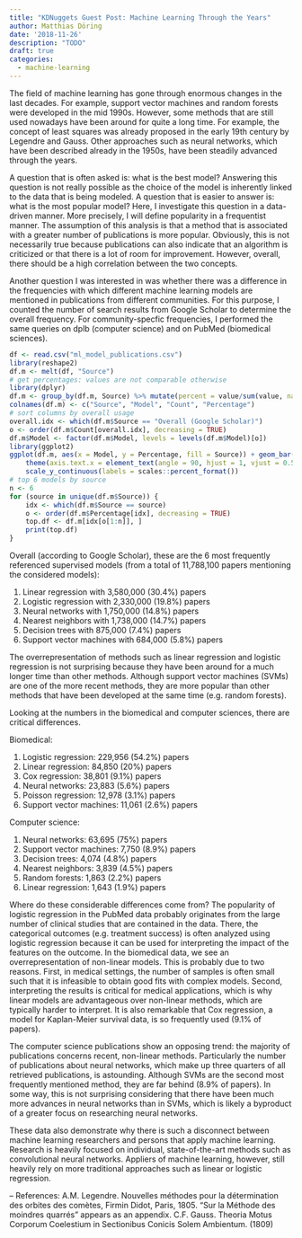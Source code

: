 ```yaml
---
title: "KDNuggets Guest Post: Machine Learning Through the Years"
author: Matthias Döring
date: '2018-11-26'
description: "TODO"
draft: true
categories:
  - machine-learning
---
```

The field of machine learning has gone through enormous changes in the last decades. For example, support vector machines and random forests were developed in the mid 1990s. However, some methods that are still used nowadays have been around for quite a long time. For example, the concept of least squares was already proposed in the early 19th century by Legendre and Gauss. Other approaches such as neural networks, which have been described already in the 1950s, have been steadily advanced through the years.

A question that is often asked is: what is the best model? Answering this question is not really possible as the choice of the model is inherently linked to the data that is being modeled. A question that is easier to answer is: what is the most popular model? Here, I investigate this question in a data-driven manner. More precisely, I will define popularity in a frequentist manner. The assumption of this analysis is that a method that is associated with a greater number of
publications is more popular. Obviously, this is not necessarily true because publications can also indicate that an algorithm is criticized or that there is a lot of room for improvement. However, overall, there should be a high correlation between the two concepts.

Another question I was interested in was whether there was a difference in the frequencies with which different machine learning models are mentioned in publications from different communities. For this purpose, I counted the number of search results from Google Scholar to determine the overall frequency. For community-specfic frequencies, I performed the same queries on dplb (computer science) and on PubMed (biomedical sciences).

```r
df <- read.csv("ml_model_publications.csv")
library(reshape2)
df.m <- melt(df, "Source")
# get percentages: values are not comparable otherwise
library(dplyr)
df.m <- group_by(df.m, Source) %>% mutate(percent = value/sum(value, na.rm = TRUE))
colnames(df.m) <- c("Source", "Model", "Count", "Percentage")
# sort columns by overall usage
overall.idx <- which(df.m$Source == "Overall (Google Scholar)")
o <- order(df.m$Count[overall.idx], decreasing = TRUE)
df.m$Model <- factor(df.m$Model, levels = levels(df.m$Model)[o])
library(ggplot2)
ggplot(df.m, aes(x = Model, y = Percentage, fill = Source)) + geom_bar(stat = "identity") +
    theme(axis.text.x = element_text(angle = 90, hjust = 1, vjust = 0.5)) + 
    scale_y_continuous(labels = scales::percent_format())
# top 6 models by source
n <- 6
for (source in unique(df.m$Source)) {
    idx <- which(df.m$Source == source)
    o <- order(df.m$Percentage[idx], decreasing = TRUE)
    top.df <- df.m[idx[o[1:n]], ]
    print(top.df)
}
```

Overall (according to Google Scholar), these are the 6 most frequently referenced supervised models (from a total of 11,788,100 papers mentioning the considered models):

1. Linear regression with 3,580,000 (30.4%) papers
2. Logistic regression with 2,330,000 (19.8%) papers
3. Neural networks with 1,750,000 (14.8%) papers
4. Nearest neighbors with 1,738,000 (14.7%) papers
5. Decision trees with 875,000 (7.4%) papers
6. Support vector machines with 684,000 (5.8%) papers

The overrepresentation of methods such as linear regression and logistic regression is not surprising because they have been around for a much longer time than other methods. Although support vector machines (SVMs) are one of the more recent methods, they are more popular than other methods that have been developed at the same time (e.g. random forests). 

Looking at the numbers in the biomedical and computer sciences, there are critical differences.

Biomedical:

1. Logistic regression: 229,956 (54.2%) papers
2. Linear regression: 84,850 (20%) papers
3. Cox regression: 38,801 (9.1%) papers
4. Neural networks: 23,883 (5.6%) papers
5. Poisson regression: 12,978 (3.1%) papers
6. Support vector machines: 11,061 (2.6%) papers

Computer science:

1. Neural networks: 63,695 (75%) papers
2. Support vector machines: 7,750 (8.9%) papers
3. Decision trees: 4,074 (4.8%) papers
4. Nearest neighbors: 3,839 (4.5%) papers
5. Random forests: 1,863 (2.2%) papers
6. Linear regression: 1,643 (1.9%) papers

Where do these considerable differences come from? The popularity of logistic regression in the PubMed data probably originates from the large number of clinical studies that are contained in the data. There, the categorical outcomes (e.g. treatment success) is often analyzed using logistic regression because it can be used for interpreting the impact of the features on the outcome. In the biomedical data, we see an overrepresentation of non-linear models. This is probably due to two
reasons. First, in medical settings, the number of samples is often small such that it is infeasible to obtain good fits with complex models. Second, interpreting the results is critical for medical applications, which is why linear models are advantageous over non-linear methods, which are typically harder to interpret. It is also remarkable that Cox regression, a model for Kaplan-Meier survival data, is so frequently used (9.1% of papers).

The computer science publications show an opposing trend: the majority of publications concerns recent, non-linear methods. Particularly the number of publications about neural networks, which make up three quarters of all retrieved publications, is astounding. Although SVMs are the second most frequently mentioned method, they are far behind (8.9% of papers). In some way, this is not surprising considering that there have been much more advances in neural networks than in SVMs,
which is likely a byproduct of a greater focus on researching neural networks.

These data also demonstrate why there is such a disconnect between machine learning researchers and persons that apply machine learning. Research is heavily focused on individual, state-of-the-art methods such as convolutional neural networks. Appliers of machine learning, however, still heavily rely on more traditional approaches such as linear or logistic regression.

--
References:
 A.M. Legendre. Nouvelles méthodes pour la détermination des orbites des comètes, Firmin Didot, Paris, 1805. “Sur la Méthode des moindres quarrés” appears as an appendix.
C.F. Gauss. Theoria Motus Corporum Coelestium in Sectionibus Conicis Solem Ambientum. (1809)
